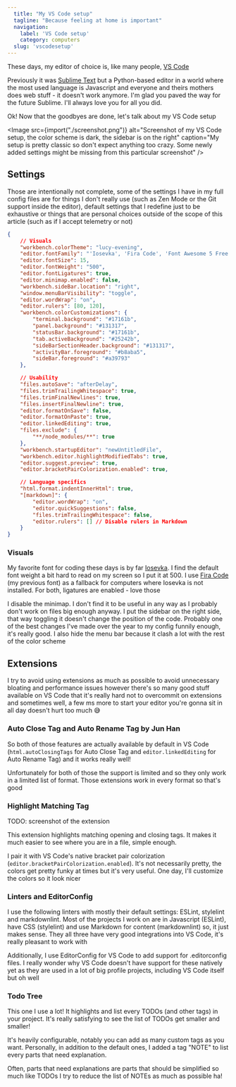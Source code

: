 ```yaml
---
  title: "My VS Code setup"
  tagline: "Because feeling at home is important"
  navigation:
    label: 'VS Code setup'
    category: computers
  slug: 'vscodesetup'
---
```


These days, my editor of choice is, like many people, [VS Code](https://code.visualstudio.com/)

Previously it was [Sublime Text](https://www.sublimetext.com/) but a Python-based editor in a world where the most used language is Javascript and everyone and theirs mothers does web stuff - it doesn't work anymore. I'm glad you paved the way for the future Sublime. I'll always love you for all you did.

Ok! Now that the goodbyes are done, let's talk about my VS Code setup

<Image
	src={import("./screenshot.png")}
	alt="Screenshot of my VS Code setup, the color scheme is dark, the sidebar is on the right"
	caption="My setup is pretty classic so don't expect anything too crazy. Some newly added settings might be missing from this particular screenshot"
/>

## Settings

Those are intentionally not complete, some of the settings I have in my full config files are for things I don't really use (such as Zen Mode or the Git support inside the editor), default settings that I redefine just to be exhaustive or things that are personal choices outside of the scope of this article (such as if I accept telemetry or not)

```json title="settings.json"
{
	// Visuals
	"workbench.colorTheme": "lucy-evening",
	"editor.fontFamily": "'Iosevka', 'Fira Code', 'Font Awesome 5 Free Regular', 'Font Awesome 5 Free Solid', 'Font Awesome 5 Brands Regular'",
	"editor.fontSize": 15,
	"editor.fontWeight": "500",
	"editor.fontLigatures": true,
	"editor.minimap.enabled": false,
	"workbench.sideBar.location": "right",
	"window.menuBarVisibility": "toggle",
	"editor.wordWrap": "on",
	"editor.rulers": [80, 120],
	"workbench.colorCustomizations": {
		"terminal.background": "#17161b",
		"panel.background": "#131317",
		"statusBar.background": "#17161b",
		"tab.activeBackground": "#25242b",
		"sideBarSectionHeader.background": "#131317",
		"activityBar.foreground": "#b8aba5",
		"sideBar.foreground": "#a39793"
	},

	// Usability
	"files.autoSave": "afterDelay",
	"files.trimTrailingWhitespace": true,
	"files.trimFinalNewlines": true,
	"files.insertFinalNewline": true,
	"editor.formatOnSave": false,
	"editor.formatOnPaste": true,
	"editor.linkedEditing": true,
	"files.exclude": {
		"**/node_modules/**": true
	},
	"workbench.startupEditor": "newUntitledFile",
	"workbench.editor.highlightModifiedTabs": true,
	"editor.suggest.preview": true,
	"editor.bracketPairColorization.enabled": true,

	// Language specifics
	"html.format.indentInnerHtml": true,
	"[markdown]": {
		"editor.wordWrap": "on",
		"editor.quickSuggestions": false,
		"files.trimTrailingWhitespace": false,
		"editor.rulers": [] // Disable rulers in Markdown
	}
}
```

### Visuals

My favorite font for coding these days is by far [Iosevka](https://typeof.net/Iosevka/). I find the default font weight a bit hard to read on my screen so I put it at 500. I use [Fira Code](https://github.com/tonsky/FiraCode) (my previous font) as a fallback for computers where Iosevka is not installed. For both, ligatures are enabled - love those

I disable the minimap. I don't find it to be useful in any way as I probably don't work on files big enough anyway. I put the sidebar on the right side, that way toggling it doesn't change the position of the code. Probably one of the best changes I've made over the year to my config funnily enough, it's really good. I also hide the menu bar because it clash a lot with the rest of the color scheme

## Extensions

I try to avoid using extensions as much as possible to avoid unnecessary bloating and performance issues however there's so many good stuff available on VS Code that it's really hard not to overcommit on extensions and sometimes well, a few ms more to start your editor you're gonna sit in all day doesn't hurt too much 😅

### **Auto Close Tag** and **Auto Rename Tag** by Jun Han

So both of those features are actually available by default in VS Code (`html.autoClosingTags` for Auto Close Tag and `editor.linkedEditing` for Auto Rename Tag) and it works really well!

Unfortunately for both of those the support is limited and so they only work in a limited list of format. Those extensions work in every format so that's good

### Highlight Matching Tag

TODO: screenshot of the extension

This extension highlights matching opening and closing tags. It makes it much easier to see where you are in a file, simple enough.

I pair it with VS Code's native bracket pair colorization (`editor.bracketPairColorization.enabled`). It's not necessarily pretty, the colors get pretty funky at times but it's very useful. One day, I'll customize the colors so it look nicer

### Linters and EditorConfig

I use the following linters with mostly their default settings: ESLint, stylelint and markdownlint. Most of the projects I work on are in Javascript (ESLint), have CSS (stylelint) and use Markdown for content (markdownlint) so, it just makes sense. They all three have very good integrations into VS Code, it's really pleasant to work with

Additionally, I use EditorConfig for VS Code to add support for .editorconfig files. I really wonder why VS Code doesn't have support for these natively yet as they are used in a lot of big profile projects, including VS Code itself but oh well

### Todo Tree

This one I use a lot! It highlights and list every TODOs (and other tags) in your project. It's really satisfying to see the list of TODOs get smaller and smaller!

It's heavily configurable, notably you can add as many custom tags as you want. Personally, in addition to the default ones, I added a tag "NOTE" to list every parts that need explanation.

Often, parts that need explanations are parts that should be simplified so much like TODOs I try to reduce the list of NOTEs as much as possible ha!
